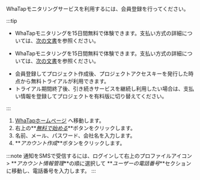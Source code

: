 WhaTapモニタリングサービスを利用するには、会員登録を行ってください。

:::tip

<InDoc product='quick-guide'>

-   WhaTapモニタリングを15日間無料で体験できます。支払い方式の詳細については、[次の文書](management/billing)を参照ください。 

</InDoc>

<Xclude product='quick-guide'>

-   WhaTapモニタリングを15日間無料で体験できます。支払い方式の詳細については、[次の文書](../management/billing)を参照ください。 

</Xclude>

-   会員登録してプロジェクト作成後、プロジェクトアクセスキーを発行した時点から無料トライアルが利用できます。
-   トライアル期間終了後、引き続きサービスを継続し利用したい場合は、支払い情報を登録してプロジェクトを有料版に切り替えてください。

:::

1.  [WhaTapホームページ](http://www.whatap.io/) へ移動します。
2.  右上の**_[無料で始める](https://www.whatap.io/ko/signup/)_**ボタンをクリックします。
3.  名前、メール、パスワード、会社名を入力します。
4.  **_アカウント作成_**ボタンをクリックします。

:::note
通知をSMSで受信するには、ログインして右上のプロファイルアイコン > **_アカウント情報管理_**の順に選択して **_ユーザーの電話番号_**セクションに移動し、電話番号を入力します。
:::
